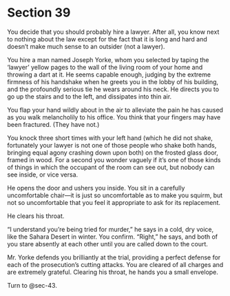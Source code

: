 # Section 39 {#sec-39}

You decide that you should probably hire a lawyer. After all, you know next to nothing about the law except for the fact that it is long and hard and doesn’t make much sense to an outsider (not a lawyer). 

You hire a man named Joseph Yorke, whom you selected by taping the ‘lawyer’ yellow pages to the wall of the living room of your home and throwing a dart at it. He seems capable enough, judging by the extreme firmness of his handshake when he greets you in the lobby of his building, and the profoundly serious tie he wears around his neck. He directs you to go up the stairs and to the left, and dissipates into thin air.

 You flap your hand wildly about in the air to alleviate the pain he has caused as you walk melancholily to his office. You think that your fingers may have been fractured. (They have not.) 

You knock three short times with your left hand (which he did not shake, fortunately your lawyer is not one of those people who shake both hands, bringing equal agony crashing down upon both) on the frosted glass door, framed in wood. For a second you wonder vaguely if it’s one of those kinds of things in which the occupant of the room can see out, but nobody can see inside, or vice versa. 

He opens the door and ushers you inside. You sit in a carefully uncomfortable chair—it is just so uncomfortable as to make you squirm, but not so uncomfortable that you feel it appropriate to ask for its replacement. 

He clears his throat. 

“I understand you’re being tried for murder,” he says in a cold, dry voice, like the Sahara Desert in winter. You confirm. “Right,” he says, and both of you stare absently at each other until you are called down to the court.

Mr. Yorke defends you brilliantly at the trial, providing a perfect defense for each of the prosecution’s cutting attacks. You are cleared of all charges and are extremely grateful. Clearing his throat, he hands you a small envelope.

Turn to @sec-43.
